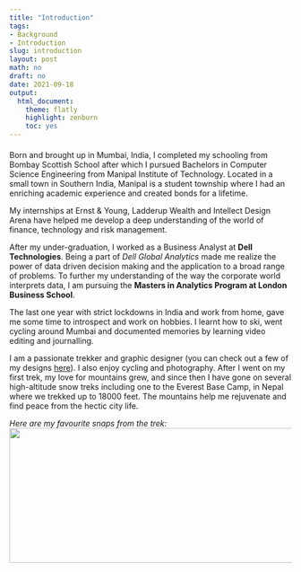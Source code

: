 ```yaml
---
title: "Introduction"
tags:
- Background
- Introduction
slug: introduction
layout: post
math: no
draft: no
date: 2021-09-18
output:
  html_document:
    theme: flatly
    highlight: zenburn
    toc: yes
---
```

#### 

Born and brought up in Mumbai, India, I completed my schooling from Bombay Scottish School after which I pursued Bachelors in Computer Science Engineering from Manipal Institute of Technology. Located in a small town in Southern India, Manipal is a student township where I had an enriching academic experience and created bonds for a lifetime. 

My internships at Ernst & Young, Ladderup Wealth and Intellect Design Arena have helped me develop a deep understanding of the world of finance, technology and risk management.

After my under-graduation, I worked as a Business Analyst at **Dell Technologies**. Being a part of *Dell Global Analytics* made me realize the power of data driven decision making and the application to a broad range of problems. To further my understanding of the way the corporate world interprets data, I am pursuing the **Masters in Analytics Program at London Business School**.

The last one year with strict lockdowns in India and work from home, gave me some time to introspect and work on hobbies. I learnt how to ski, went cycling around Mumbai and documented memories by learning video editing and journalling. 

I am a passionate trekker and graphic designer (you can check out a few of my designs [here](https://www.behance.net/rainadoshi/projects)). I also enjoy cycling and photography. After I went on my first trek, my love for mountains grew, and since then I have gone on several high-altitude snow treks including one to the Everest Base Camp, in Nepal where we trekked up to 18000 feet. The mountains help me rejuvenate and find peace from the hectic city life. 

*Here are my favourite snaps from the trek:*
<img align="center" width="850" height="240" src="/images/trek.png">
